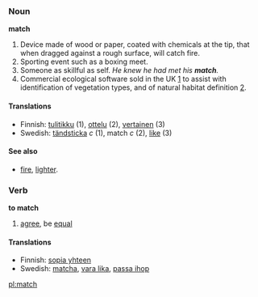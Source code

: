 ===Noun===
'''match'''
#Device made of wood or paper, coated with chemicals at the tip, that when dragged against a rough surface, will catch fire.
#Sporting event such as a boxing meet.
#Someone as skillful as self.  ''He knew he had met his '''match'''.'' 
#Commercial ecological software sold in the UK [http://www.clues.abdn.ac.uk:8080/directory/EnvironmentalAssessment/EnvironmentalAssessment10.html] to assist with identification of vegetation types, and of natural habitat definition [http://en.wikipedia.org/wiki/NVC].

====Translations====

*Finnish: [[tulitikku]] (1), [[ottelu]] (2), [[vertainen]] (3)
*Swedish: [[tändsticka]] ''c'' (1), match ''c'' (2), [[like#Swedish|like]] (3)

====See also==== 
*[[fire]], [[lighter]].

===Verb===
'''to match'''

#[[agree]], be [[equal]]

====Translations====

*Finnish: [[sopia yhteen]]
*Swedish: [[matcha]], [[vara lika]], [[passa ihop]]

[[pl:match]]